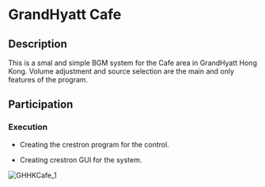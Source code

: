 
# GrandHyatt Cafe

## Description

This is a smal and simple BGM system for the Cafe area in GrandHyatt Hong Kong. Volume adjustment and source selection are the main and only features of the program.

## Participation

<Steps>

### Execution

- Creating the crestron program for the control.

- Creating crestron GUI for the system.

![GHHKCafe_1](/pic/GHHK_Cafe_1.png)

</Steps>